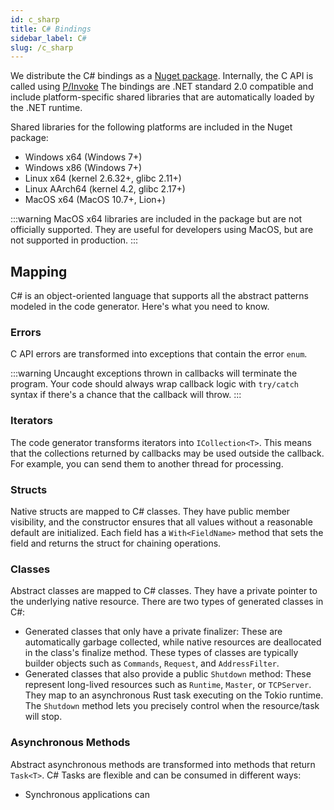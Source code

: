```yaml
---
id: c_sharp
title: C# Bindings
sidebar_label: C#
slug: /c_sharp
---
```



We distribute the C# bindings as a [Nuget package](https://www.nuget.org/packages/dnp3). Internally, the C API is called using [P/Invoke](https://docs.microsoft.com/en-us/dotnet/standard/native-interop/pinvoke)
The bindings are .NET standard 2.0 compatible and include platform-specific shared libraries that are automatically loaded by the .NET runtime.

Shared libraries for the following platforms are included in the Nuget package:

- Windows x64 (Windows 7+)
- Windows x86 (Windows 7+)
- Linux x64 (kernel 2.6.32+, glibc 2.11+)
- Linux AArch64 (kernel 4.2, glibc 2.17+)
- MacOS x64 (MacOS 10.7+, Lion+)

:::warning
MacOS x64 libraries are included in the package but are not officially supported. They are useful for developers using MacOS, but
are not supported in production.
:::

## Mapping

C# is an object-oriented language that supports all the abstract patterns modeled in the code generator. Here's what you need to know.

### Errors

C API errors are transformed into exceptions that contain the error `enum`.

:::warning
Uncaught exceptions thrown in callbacks will terminate the program. Your code should always wrap callback logic with `try/catch` syntax if there's a chance that the callback will throw.
:::

### Iterators

The code generator transforms iterators into `ICollection<T>`. This means that the collections returned by callbacks may be used outside the callback. For example, you can send them to another thread for processing.

### Structs

Native structs are mapped to C# classes. They have public member visibility, and the constructor ensures that all values without a reasonable default are initialized.
Each field has a `With<FieldName>` method that sets the field and returns the struct for chaining operations.

### Classes

Abstract classes are mapped to C# classes. They have a private pointer to the underlying native resource. There are two types of generated classes in C#:
* Generated classes that only have a private finalizer: These are automatically garbage collected, while native resources are deallocated in the class's finalize method. These
types of classes are typically builder objects such as `Commands`, `Request`, and `AddressFilter`.
* Generated classes that also provide a public `Shutdown` method: These represent long-lived resources such as `Runtime`, `Master`, or `TCPServer`. They map to an asynchronous
Rust task executing on the Tokio runtime. The `Shutdown` method lets you precisely control when the resource/task will stop.

### Asynchronous Methods

Abstract asynchronous methods are transformed into methods that return `Task<T>`. C# Tasks are flexible and can be consumed in different ways:

* Synchronous applications can
